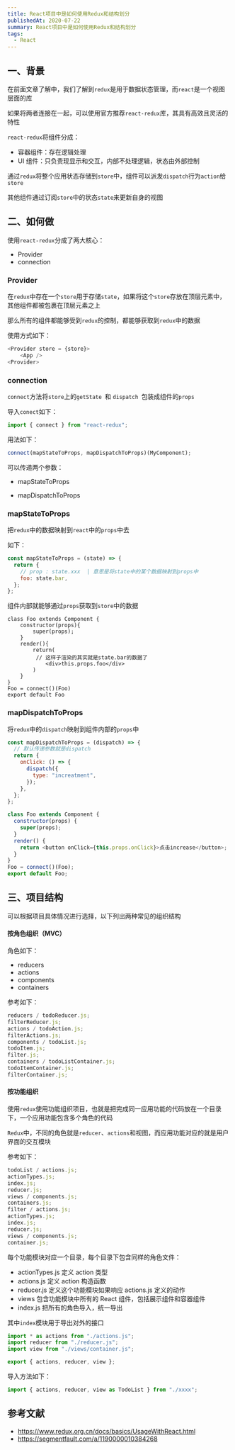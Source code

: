 ```yaml
---
title: React项目中是如何使用Redux和结构划分
publishedAt: 2020-07-22
summary: React项目中是如何使用Redux和结构划分
tags:
  - React
---
```


## 一、背景

在前面文章了解中，我们了解到`redux`是用于数据状态管理，而`react`是一个视图层面的库

如果将两者连接在一起，可以使用官方推荐`react-redux`库，其具有高效且灵活的特性

`react-redux`将组件分成：

- 容器组件：存在逻辑处理
- UI 组件：只负责现显示和交互，内部不处理逻辑，状态由外部控制

通过`redux`将整个应用状态存储到`store`中，组件可以派发`dispatch`行为`action`给`store`

其他组件通过订阅`store`中的状态`state`来更新自身的视图

## 二、如何做

使用`react-redux`分成了两大核心：

- Provider
- connection

### Provider

在`redux`中存在一个`store`用于存储`state`，如果将这个`store`存放在顶层元素中，其他组件都被包裹在顶层元素之上

那么所有的组件都能够受到`redux`的控制，都能够获取到`redux`中的数据

使用方式如下：

```js
<Provider store = {store}>
    <App />
<Provider>
```

### connection

`connect`方法将`store`上的`getState `和 `dispatch `包装成组件的`props`

导入`conect`如下：

```js
import { connect } from "react-redux";
```

用法如下：

```js
connect(mapStateToProps, mapDispatchToProps)(MyComponent);
```

可以传递两个参数：

- mapStateToProps

- mapDispatchToProps

### mapStateToProps

把`redux`中的数据映射到`react`中的`props`中去

如下：

```jsx
const mapStateToProps = (state) => {
  return {
    // prop : state.xxx  | 意思是将state中的某个数据映射到props中
    foo: state.bar,
  };
};
```

组件内部就能够通过`props`获取到`store`中的数据

```cons
class Foo extends Component {
    constructor(props){
        super(props);
    }
    render(){
        return(
         // 这样子渲染的其实就是state.bar的数据了
            <div>this.props.foo</div>
        )
    }
}
Foo = connect()(Foo)
export default Foo
```

### mapDispatchToProps

将`redux`中的`dispatch`映射到组件内部的`props`中

```jsx
const mapDispatchToProps = (dispatch) => {
  // 默认传递参数就是dispatch
  return {
    onClick: () => {
      dispatch({
        type: "increatment",
      });
    },
  };
};
```

```js
class Foo extends Component {
  constructor(props) {
    super(props);
  }
  render() {
    return <button onClick={this.props.onClick}>点击increase</button>;
  }
}
Foo = connect()(Foo);
export default Foo;
```

## 三、项目结构

可以根据项目具体情况进行选择，以下列出两种常见的组织结构

#### 按角色组织（MVC）

角色如下：

- reducers
- actions
- components
- containers

参考如下：

```js
reducers / todoReducer.js;
filterReducer.js;
actions / todoAction.js;
filterActions.js;
components / todoList.js;
todoItem.js;
filter.js;
containers / todoListContainer.js;
todoItemContainer.js;
filterContainer.js;
```

#### 按功能组织

使用`redux`使用功能组织项目，也就是把完成同一应用功能的代码放在一个目录下，一个应用功能包含多个角色的代码

`Redux`中，不同的角色就是`reducer`、`actions`和视图，而应用功能对应的就是用户界面的交互模块

参考如下：

```js
todoList / actions.js;
actionTypes.js;
index.js;
reducer.js;
views / components.js;
containers.js;
filter / actions.js;
actionTypes.js;
index.js;
reducer.js;
views / components.js;
container.js;
```

每个功能模块对应一个目录，每个目录下包含同样的角色文件：

- actionTypes.js 定义 action 类型
- actions.js 定义 action 构造函数
- reducer.js 定义这个功能模块如果响应 actions.js 定义的动作
- views 包含功能模块中所有的 React 组件，包括展示组件和容器组件
- index.js 把所有的角色导入，统一导出

其中`index`模块用于导出对外的接口

```js
import * as actions from "./actions.js";
import reducer from "./reducer.js";
import view from "./views/container.js";

export { actions, reducer, view };
```

导入方法如下：

```js
import { actions, reducer, view as TodoList } from "./xxxx";
```

## 参考文献

- https://www.redux.org.cn/docs/basics/UsageWithReact.html
- https://segmentfault.com/a/1190000010384268
